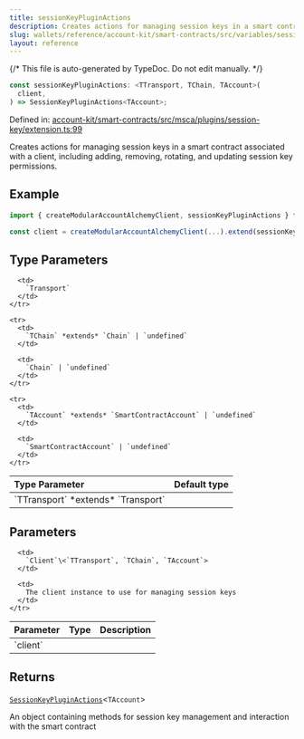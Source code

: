 ```yaml
---
title: sessionKeyPluginActions
description: Creates actions for managing session keys in a smart contract associated with a client, including adding, removing, rotating, and updating session key permissions.
slug: wallets/reference/account-kit/smart-contracts/src/variables/sessionKeyPluginActions
layout: reference
---
```


{/* This file is auto-generated by TypeDoc. Do not edit manually. */}

```ts
const sessionKeyPluginActions: <TTransport, TChain, TAccount>(
  client,
) => SessionKeyPluginActions<TAccount>;
```

Defined in: [account-kit/smart-contracts/src/msca/plugins/session-key/extension.ts:99](https://github.com/alchemyplatform/aa-sdk/blob/9df5be8c23af4e472bcb503c17766b16da0ad87d/account-kit/smart-contracts/src/msca/plugins/session-key/extension.ts#L99)

Creates actions for managing session keys in a smart contract associated with a client, including adding, removing, rotating, and updating session key permissions.

## Example

```ts
import { createModularAccountAlchemyClient, sessionKeyPluginActions } from "@account-kit/smart-contracts";

const client = createModularAccountAlchemyClient(...).extend(sessionKeyPluginActions);
```

## Type Parameters

<table>
  <thead>
    <tr>
      <th align="left">Type Parameter</th>
      <th align="left">Default type</th>
    </tr>
  </thead>

  <tbody>
    <tr>
      <td>
        `TTransport` *extends* `Transport`
      </td>

      <td>
        `Transport`
      </td>
    </tr>

    <tr>
      <td>
        `TChain` *extends* `Chain` | `undefined`
      </td>

      <td>
        `Chain` | `undefined`
      </td>
    </tr>

    <tr>
      <td>
        `TAccount` *extends* `SmartContractAccount` | `undefined`
      </td>

      <td>
        `SmartContractAccount` | `undefined`
      </td>
    </tr>

  </tbody>
</table>

## Parameters

<table>
  <thead>
    <tr>
      <th align="left">Parameter</th>
      <th align="left">Type</th>
      <th align="left">Description</th>
    </tr>
  </thead>

  <tbody>
    <tr>
      <td>
        `client`
      </td>

      <td>
        `Client`\<`TTransport`, `TChain`, `TAccount`>
      </td>

      <td>
        The client instance to use for managing session keys
      </td>
    </tr>

  </tbody>
</table>

## Returns

[`SessionKeyPluginActions`](../type-aliases/SessionKeyPluginActions.mdx)\<`TAccount`>

An object containing methods for session key management and interaction with the smart contract
